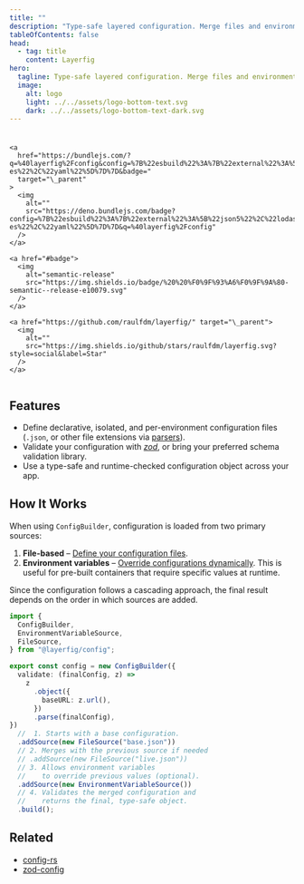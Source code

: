```yaml
---
title: ""
description: "Type-safe layered configuration. Merge files and environment variables, validate with any schema, and get a runtime-checked object with full TypeScript IntelliSense."
tableOfContents: false
head:
  - tag: title
    content: Layerfig
hero:
  tagline: Type-safe layered configuration. Merge files and environment variables, validate with any schema, and get a runtime-checked object with full TypeScript IntelliSense.
  image:
    alt: logo
    light: ../../assets/logo-bottom-text.svg
    dark: ../../assets/logo-bottom-text-dark.svg
---
```


<nav style="display: flex; gap: 8px; flex-wrap: wrap; justify-content: center;">
    <a href="https://www.npmjs.com/package/@layerfig/config" target="\_parent">
      <img alt="" src="https://img.shields.io/npm/dm/@layerfig/config.svg" />
    </a>

    <a
      href="https://bundlejs.com/?q=%40layerfig%2Fconfig&config=%7B%22esbuild%22%3A%7B%22external%22%3A%5B%22json5%22%2C%22lodash-es%22%2C%22yaml%22%5D%7D%7D&badge="
      target="\_parent"
    >
      <img
        alt=""
        src="https://deno.bundlejs.com/badge?config=%7B%22esbuild%22%3A%7B%22external%22%3A%5B%22json5%22%2C%22lodash-es%22%2C%22yaml%22%5D%7D%7D&q=%40layerfig%2Fconfig"
      />
    </a>

    <a href="#badge">
      <img
        alt="semantic-release"
        src="https://img.shields.io/badge/%20%20%F0%9F%93%A6%F0%9F%9A%80-semantic--release-e10079.svg"
      />
    </a>

    <a href="https://github.com/raulfdm/layerfig/" target="\_parent">
      <img
        alt=""
        src="https://img.shields.io/github/stars/raulfdm/layerfig.svg?style=social&label=Star"
      />
    </a>

  </nav>

## Features

- Define declarative, isolated, and per-environment configuration files (`.json`, or other file extensions via [parsers](/setup/sources#other-file-extensions)).
- Validate your configuration with [_zod_](https://zod.dev), or bring your preferred schema validation library.
- Use a type-safe and runtime-checked configuration object across your app.

## How It Works

When using `ConfigBuilder`, configuration is loaded from two primary sources:

1. **File-based** – [Define your configuration files](/setup/sources).
2. **Environment variables** – [Override configurations dynamically](/setup/sources/#environment-variables). This is useful for pre-built containers that require specific values at runtime.

Since the configuration follows a cascading approach, the final result depends on the order in which sources are added.

```ts
import {
  ConfigBuilder,
  EnvironmentVariableSource,
  FileSource,
} from "@layerfig/config";

export const config = new ConfigBuilder({
  validate: (finalConfig, z) =>
    z
      .object({
        baseURL: z.url(),
      })
      .parse(finalConfig),
})
  //  1. Starts with a base configuration.
  .addSource(new FileSource("base.json"))
  // 2. Merges with the previous source if needed
  // .addSource(new FileSource("live.json"))
  // 3. Allows environment variables
  //    to override previous values (optional).
  .addSource(new EnvironmentVariableSource())
  // 4. Validates the merged configuration and
  //    returns the final, type-safe object.
  .build();
```

## Related

- [config-rs](https://docs.rs/config/latest/config)
- [zod-config](https://github.com/alexmarqs/zod-config)
